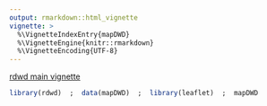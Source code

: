 ```yaml
---
output: rmarkdown::html_vignette
vignette: >
  %\VignetteIndexEntry{mapDWD}
  %\VignetteEngine{knitr::rmarkdown}
  %\VignetteEncoding{UTF-8}
---
```


[rdwd main vignette](../doc/rdwd.html)

```r
library(rdwd)  ;  data(mapDWD)  ;  library(leaflet)  ;  mapDWD
```

